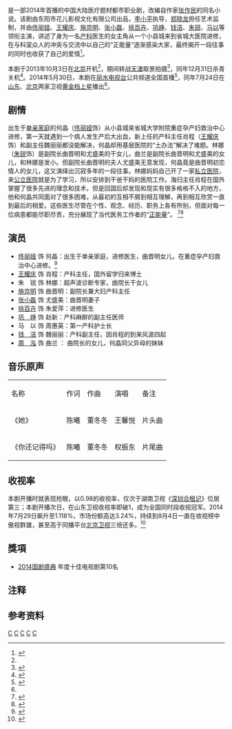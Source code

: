 {{Distinguish|产科男医生}}
{{電視節目資訊框
| 名稱      = 产科医生
| 英文名稱  = Obstetrician
| 圖片      = 产科医生.jpg
| 圖說      = 电视剧海报
| 類型      = 职业剧 - 都市、医疗、爱情
| 格式      = [[电视连续剧|电视连续剧]]
| 原著      = [[张作民|张作民]]《产科医生》
| 編劇      = 张作民、张作人
| 導演      = [[李小平_(中国大陆导演)|李小平]]
| 助理導演  = 毛鲁伟、蒙超
| 主演      = [[佟丽娅|佟丽娅]]、[[王耀庆|王耀庆]]、[[施京明|施京明]]、<br />[[张小磊|张小磊]]、[[徐百卉|徐百卉]]、[[巩峥|巩峥]]、<br />[[钱洁|钱洁]]、[[朱锐_(演员)|朱锐]]、[[马以_(演员)|马以]]
| 國家      = {{中国大陆}}
| 語言      = [[普通话|普通话]]
| 集數      = 42集
| 每集長度  = 40分钟
| 片頭曲    = 王馨悦《她》{{noteTag|1=改编自[[基督教|基督教]]歌曲《[[奇异恩典|奇异恩典]]》，创作于18世纪的[[赞美歌|赞美歌]]，是美国最脍炙人口的一首乡村[[福音歌曲|福音歌曲]]，也是全世界基督徒都会唱的一首歌，被奉为基督教圣歌。}}
| 片尾曲    = 权振东《你还记得吗》
| 製作年份  = 2013年
| 製片人    = 敦淇
| 出品人    = 赵多佳、韩国强、敦勇
| 監製      = 张恒、谢学、于金伟、唐让、宋李民
| 剪輯      = 陈亚中、戴劲雯
| 外景      = [[北京|北京]]、[[天津|天津]]
| 攝影      = 李志刚、林斌
| 製作公司  = [[花儿影视|花儿影视]]
| 頻道      = [[山东卫视|山东卫视]]、[[北京卫视|北京卫视]]
| 圖像制式  = [[HDTV|HDTV]][[1080i|1080i]]
| 聲音制式  = [[立体声|立体声]]
| 開始      = {{Start date|2014|7|24}}
| 結束      = {{End date|2014|8|8}}
}}
{{Engname|《产科医生》|Obstetrician}}是一部2014年首播的中国大陆医疗题材都市职业剧，改编自作家[[张作民|张作民]]的同名小说。该剧由东阳市花儿影视文化有限公司出品，[[李小平_(中国大陆导演)|李小平]]执导，[[郑晓龙|郑晓龙]]担任艺术监制，并由[[佟丽娅|佟丽娅]]、[[王耀庆|王耀庆]]、[[施京明|施京明]]、[[张小磊|张小磊]]、[[徐百卉|徐百卉]]、[[巩峥|巩峥]]、[[钱洁|钱洁]]、[[朱锐_(演员)|朱锐]]、[[马以_(演员)|马以]]等领衔主演，讲述了身为一名[[产科学|产科]]医生的女主角从一个小县城来到省城大医院进修，在与科室众人的冲突与交流中以自己的“正能量”逐渐感染大家，最终揭开一段往事的同时也收获了自己的爱情<ref name=start>{{cite news | title=电视剧《产科医生》热拍 叩问生命尊严 | url=http://ent.sina.com.cn/v/m/2013-10-19/22054027084.shtml | newspaper=[[新浪|新浪娱乐]] | date=2013-10-19 | accessdate=2014-11-23 | archive-date=2019-05-14 | archive-url=https://web.archive.org/web/20190514003218/http://ent.sina.com.cn/v/m/2013-10-19/22054027084.shtml | dead-url=no }}</ref>。

本剧于2013年10月3日在[[北京|北京]]开机<ref name=start/>，期间转战[[天津|天津]]取景拍摄<ref>{{cite news | title=《产科医生》热拍 巩峥佟丽娅成“闺蜜” | url=http://yule.sohu.com/20131024/n388849329.shtml | newspaper=[[搜狐娱乐|搜狐娱乐]] | date=2013-10-24 | accessdate=2015-01-22 | archive-date=2019-05-13 | archive-url=https://web.archive.org/web/20190513071825/http://yule.sohu.com/20131024/n388849329.shtml | dead-url=no }}</ref>，同年12月31日杀青关机<ref name=end>{{cite news | title=《产科医生》将登北京 朱锐好戏不断闪耀荧屏 | url=http://ent.163.com/14/0721/16/A1MJM60C00031GVS.html | newspaper=[[网易|网易娱乐]] | date=2014-07-21 | accessdate=2014-11-23 | archive-date=2020-08-08 | archive-url=https://web.archive.org/web/20200808184301/http://ent.163.com/14/0721/16/A1MJM60C00031GVS.html | dead-url=no }}</ref>。2014年5月30日，本剧在[[丽水电视台|丽水电视台]]公共频道全国首播<ref>{{cite news | title=《产科医生》明日公共频道开播 | url=http://www.lsol.com.cn/html/2014/zuojiangbaodao_0529/180913.html | newspaper=丽水在线 | date=2014-05-29 | accessdate=2015-01-22 | archive-date=2019-05-13 | archive-url=https://web.archive.org/web/20190513075110/http://www.lsol.com.cn/html/2014/zuojiangbaodao_0529/180913.html | dead-url=no }}</ref>，同年7月24日在[[山东卫视|山东]]、[[北京卫视|北京]]两家卫视[[黄金时段|黄金档]][[中国省级卫星电视频道|上星]]播出<ref name=end/>。

==剧情==
出生于[[单亲家庭|单亲家庭]]的何晶（[[佟丽娅|佟丽娅]]饰）从小县城来省城大学附院重症孕产妇救治中心进修，第一天就遇到一个病人发生产后大出血，新上任的产科主任肖程（[[王耀庆|王耀庆]]饰）和副主任魏丽丽都没能解决，何晶却用基层医院的“土办法”解决了难题。林娜（[[朱锐|朱锐]]饰）是副院长曲晋明和尤盛美的干女儿，曲兰是副院长曲晋明和尤盛美的女儿，和林娜是发小。但副院长曲晋明的夫人尤盛美无意发现，何晶竟是曲晋明初恋情人的女儿，这又演绎出沉寂多年的一段往事。林娜妈妈自己开了一家[[私立医院|私立医院]]，来[[公立医院|公立医院]]就是为了学习，所以安排到干爸干妈的医院工作。海归主任肖程在国外掌握了很多先进的理念和技术，但是回国后却发现和现实有很多格格不入的地方，他和何晶共同面对了很多困难，从最初的互相不屑到相互理解，再到相互欣赏一直到最后的相爱。这些医生尽管在个性、观念、经历、职务上各有所别，但面对每一位病患都能尽职尽责，充分展现了当代医务工作者的“[[正能量|正能量]]”。 <ref>{{Cite web |url=http://dsj.sarft.gov.cn/tims/site/views/applications/note/noteTable.shanty?id=013e0c38540404954028e4a03df8bbca |title=电视剧拍摄制作备案公示表 |access-date=2014-11-23 |archive-url=https://web.archive.org/web/20141129114444/http://dsj.sarft.gov.cn/tims/site/views/applications/note/noteTable.shanty?id=013e0c38540404954028e4a03df8bbca |archive-date=2014-11-29 |dead-url=yes }}</ref><ref>{{Cite web |url=http://ent.163.com/14/0613/11/9UK8FB7J00031GVS.html |title=《产科医生》即将上星 朱锐演产科医生优越感足 |accessdate=2014-11-23 |archive-date=2019-05-13 |archive-url=https://web.archive.org/web/20190513042148/http://ent.163.com/14/0613/11/9UK8FB7J00031GVS.html |dead-url=no }}</ref>

==演员==
*[[佟丽娅|佟丽娅]] 饰 何晶：出生于单亲家庭，进修医生，曲晋明女儿，在重症孕产妇救治中心进修。<ref>{{cite news |title=医疗剧扎堆戏说别当真 病例太狗血只谈恋爱不出诊 |url=http://media.people.com.cn/n/2014/0818/c40606-25482252.html |accessdate=2021-12-22 |work=人民网}}</ref> 
*[[王耀庆|王耀庆]] 饰 肖程：产科主任，国外留学归来博士
*朱　锐 饰 林娜：超声波诊断专家，曲院长干女儿
*[[施京明|施京明]] 饰 曲晋明：副院长兼大妇产科主任
*[[张小磊|张小磊]] 饰 尤盛美：曲晋明妻子
*[[徐百卉|徐百卉]] 饰 朱爱萍：进修医生
*[[巩峥|巩　峥]] 饰 赵新：产科麻醉的副主任医师
*马　以 饰 周惠英：第一产科护士长
*[[钱洁|钱　洁]] 饰 魏丽丽：产科副主任，因肖程的到来风波四起
*[[周泓|周　泓]] 饰 曲兰 ： 曲院长的女儿，何晶同父异母的妹妹

==音乐原声==
{|class="wikitable" width="50%"
|- style="background:cornflowerblue; color:white" align=center
|名称||作词||作曲||演唱||备注
|-
|《她》|| 陈曦||董冬冬||王馨悦||片头曲
|-
|《你还记得吗》||陈曦||董冬冬||权振东||片尾曲
|}

==收视率==
本剧开播时就表现抢眼，以0.98的收视率，仅次于湖南卫视《[[深圳合租记|深圳合租记]]》位居第三；本剧开播次日，在山东卫视收视率即破1，成为全国同时段收视冠军。2014年7月29日飙升至1.118%，市场份额高达3.24%，持续到8月4日一直在收视榜中傲视群雄，甚至高于同播平台[[北京卫视|北京卫视]]三倍还多。<ref>{{Cite web |url=http://ent.163.com/14/0805/10/A2SKKBHR00031GVS.html |title=山东卫视连获收视冠军 《产科医生》创年度新高 |accessdate=2014-11-23 |archive-date=2019-05-13 |archive-url=https://web.archive.org/web/20190513043710/http://ent.163.com/14/0805/10/A2SKKBHR00031GVS.html |dead-url=no }}</ref>

==獎項==
*[[2014国剧盛典|2014国剧盛典]] 年度十佳电视剧第10名

== 注释 ==
<div class="references-small">
{{NoteFoot}}
</div>

== 参考资料 ==
{{Reflist}}

{{山东卫视电视剧}}
[[Category:2014年中國電視劇集|C]]
[[Category:中国医学剧|C]]
[[Category:北京市背景电视剧|C]]
[[Category:妊娠題材電視劇|C]]
[[Category:凤凰卫视外购电视剧|C]]